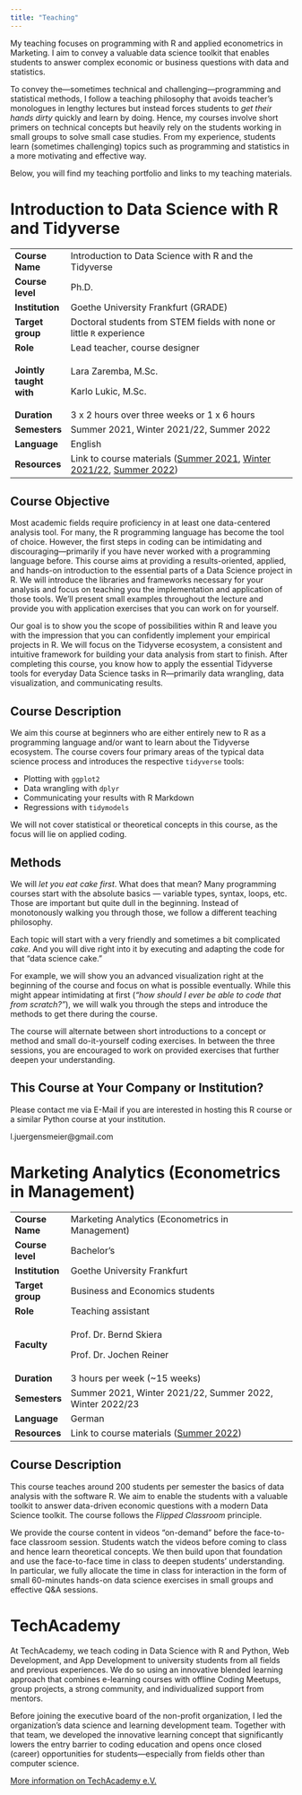 ```yaml
---
title: "Teaching"
---
```


My teaching focuses on programming with R and applied econometrics in Marketing. I aim to convey a valuable data science toolkit that enables students to answer complex economic or business questions with data and statistics.

To convey the---sometimes technical and challenging---programming and statistical methods, I follow a teaching philosophy that avoids teacher's monologues in lengthy lectures but instead forces students to *get their hands dirty* quickly and learn by doing. Hence, my courses involve short primers on technical concepts but heavily rely on the students working in small groups to solve small case studies. From my experience, students learn (sometimes challenging) topics such as programming and statistics in a more motivating and effective way.

Below, you will find my teaching portfolio and links to my teaching materials.

# Introduction to Data Science with R and Tidyverse

+-------------------------+----------------------------------------------------------------------------------------------------------------------------------------------------------------------------------------------------------------------------------------------------------------------------------------------------------------------------------------------+
| **Course Name**         | Introduction to Data Science with R and the Tidyverse                                                                                                                                                                                                                                                                                        |
+-------------------------+----------------------------------------------------------------------------------------------------------------------------------------------------------------------------------------------------------------------------------------------------------------------------------------------------------------------------------------------+
| **Course level**        | Ph.D.                                                                                                                                                                                                                                                                                                                                        |
+-------------------------+----------------------------------------------------------------------------------------------------------------------------------------------------------------------------------------------------------------------------------------------------------------------------------------------------------------------------------------------+
| **Institution**         | Goethe University Frankfurt (GRADE)                                                                                                                                                                                                                                                                                                          |
+-------------------------+----------------------------------------------------------------------------------------------------------------------------------------------------------------------------------------------------------------------------------------------------------------------------------------------------------------------------------------------+
| **Target group**        | Doctoral students from STEM fields with none or little `R` experience                                                                                                                                                                                                                                                                        |
+-------------------------+----------------------------------------------------------------------------------------------------------------------------------------------------------------------------------------------------------------------------------------------------------------------------------------------------------------------------------------------+
| **Role**                | Lead teacher, course designer                                                                                                                                                                                                                                                                                                                |
+-------------------------+----------------------------------------------------------------------------------------------------------------------------------------------------------------------------------------------------------------------------------------------------------------------------------------------------------------------------------------------+
| **Jointly taught with** | Lara Zaremba, M.Sc.                                                                                                                                                                                                                                                                                                                          |
|                         |                                                                                                                                                                                                                                                                                                                                              |
|                         | Karlo Lukic, M.Sc.                                                                                                                                                                                                                                                                                                                           |
+-------------------------+----------------------------------------------------------------------------------------------------------------------------------------------------------------------------------------------------------------------------------------------------------------------------------------------------------------------------------------------+
| **Duration**            | 3 x 2 hours over three weeks or 1 x 6 hours                                                                                                                                                                                                                                                                                                  |
+-------------------------+----------------------------------------------------------------------------------------------------------------------------------------------------------------------------------------------------------------------------------------------------------------------------------------------------------------------------------------------+
| **Semesters**           | Summer 2021, Winter 2021/22, Summer 2022                                                                                                                                                                                                                                                                                                     |
+-------------------------+----------------------------------------------------------------------------------------------------------------------------------------------------------------------------------------------------------------------------------------------------------------------------------------------------------------------------------------------+
| **Language**            | English                                                                                                                                                                                                                                                                                                                                      |
+-------------------------+----------------------------------------------------------------------------------------------------------------------------------------------------------------------------------------------------------------------------------------------------------------------------------------------------------------------------------------------+
| **Resources**           | Link to course materials ([Summer 2021](https://lukas-jue.github.io/intro-tidyverse/ "Introduction to Data Science with R and Tidyverse"), [Winter 2021/22](https://lukas-jue.github.io/intro-tidyverse-2022/ "Introduction to Data Science with R and Tidyverse"), [Summer 2022](https://lukas-jue.github.io/intro-tidyverse-2022-summer/)) |
+-------------------------+----------------------------------------------------------------------------------------------------------------------------------------------------------------------------------------------------------------------------------------------------------------------------------------------------------------------------------------------+

## Course Objective

Most academic fields require proficiency in at least one data-centered analysis tool. For many, the R programming language has become the tool of choice. However, the first steps in coding can be intimidating and discouraging---primarily if you have never worked with a programming language before. This course aims at providing a results-oriented, applied, and hands-on introduction to the essential parts of a Data Science project in R. We will introduce the libraries and frameworks necessary for your analysis and focus on teaching you the implementation and application of those tools. We'll present small examples throughout the lecture and provide you with application exercises that you can work on for yourself.

Our goal is to show you the scope of possibilities within R and leave you with the impression that you can confidently implement your empirical projects in R. We will focus on the Tidyverse ecosystem, a consistent and intuitive framework for building your data analysis from start to finish. After completing this course, you know how to apply the essential Tidyverse tools for everyday Data Science tasks in R---primarily data wrangling, data visualization, and communicating results.

## Course Description

We aim this course at beginners who are either entirely new to R as a programming language and/or want to learn about the Tidyverse ecosystem. The course covers four primary areas of the typical data science process and introduces the respective `tidyverse` tools:

-   Plotting with `ggplot2`
-   Data wrangling with `dplyr`
-   Communicating your results with R Markdown
-   Regressions with `tidymodels`

We will not cover statistical or theoretical concepts in this course, as the focus will lie on applied coding.

## Methods

We will *let you eat cake first*. What does that mean? Many programming courses start with the absolute basics --- variable types, syntax, loops, etc. Those are important but quite dull in the beginning. Instead of monotonously walking you through those, we follow a different teaching philosophy.

Each topic will start with a very friendly and sometimes a bit complicated *cake*. And you will dive right into it by executing and adapting the code for that "data science cake."

For example, we will show you an advanced visualization right at the beginning of the course and focus on what is possible eventually. While this might appear intimidating at first (*"how should I ever be able to code that from scratch?"*), we will walk you through the steps and introduce the methods to get there during the course.

The course will alternate between short introductions to a concept or method and small do-it-yourself coding exercises. In between the three sessions, you are encouraged to work on provided exercises that further deepen your understanding.

## This Course at Your Company or Institution?

Please contact me via E-Mail if you are interested in hosting this R course or a similar Python course at your institution.

<span id="obf">

```{=html}
<script>document.getElementById("obf").innerHTML="<n uers=\"znvygb:y.whretrafzrvre@tznvy.pbz\" gnetrg=\"_oynax\">Fraq zr na R-Znvy</n>".replace(/[a-zA-Z]/g,function(c){return String.fromCharCode((c<="Z"?90:122)>=(c=c.charCodeAt(0)+13)?c:c-26);});document.body.appendChild(eo);</script>
```
<noscript>[moc.liamg\@reiemsnegreuj.l]{style="unicode-bidi:bidi-override;direction:rtl;"}</noscript>

</span>

# Marketing Analytics (Econometrics in Management)

+------------------+---------------------------------------------------------------------------------------------------------------------------+
| **Course Name**  | Marketing Analytics (Econometrics in Management)                                                                          |
+------------------+---------------------------------------------------------------------------------------------------------------------------+
| **Course level** | Bachelor's                                                                                                                |
+------------------+---------------------------------------------------------------------------------------------------------------------------+
| **Institution**  | Goethe University Frankfurt                                                                                               |
+------------------+---------------------------------------------------------------------------------------------------------------------------+
| **Target group** | Business and Economics students                                                                                           |
+------------------+---------------------------------------------------------------------------------------------------------------------------+
| **Role**         | Teaching assistant                                                                                                        |
+------------------+---------------------------------------------------------------------------------------------------------------------------+
| **Faculty**      | Prof. Dr. Bernd Skiera                                                                                                    |
|                  |                                                                                                                           |
|                  | Prof. Dr. Jochen Reiner                                                                                                   |
+------------------+---------------------------------------------------------------------------------------------------------------------------+
| **Duration**     | 3 hours per week (\~15 weeks)                                                                                             |
+------------------+---------------------------------------------------------------------------------------------------------------------------+
| **Semesters**    | Summer 2021, Winter 2021/22, Summer 2022, Winter 2022/23                                                                  |
+------------------+---------------------------------------------------------------------------------------------------------------------------+
| **Language**     | German                                                                                                                    |
+------------------+---------------------------------------------------------------------------------------------------------------------------+
| **Resources**    | Link to course materials ([Summer 2022](https://olat-ce.server.uni-frankfurt.de/olat/auth/RepositoryEntry/14664237060?3)) |
+------------------+---------------------------------------------------------------------------------------------------------------------------+

## Course Description

This course teaches around 200 students per semester the basics of data analysis with the software R. We aim to enable the students with a valuable toolkit to answer data-driven economic questions with a modern Data Science toolkit. The course follows the *Flipped Classroom* principle.

We provide the course content in videos "on-demand" before the face-to-face classroom session. Students watch the videos before coming to class and hence learn theoretical concepts. We then build upon that foundation and use the face-to-face time in class to deepen students' understanding. In particular, we fully allocate the time in class for interaction in the form of small 60-minutes hands-on data science exercises in small groups and effective Q&A sessions.

# TechAcademy

At TechAcademy, we teach coding in Data Science with R and Python, Web Development, and App Development to university students from all fields and previous experiences. We do so using an innovative blended learning approach that combines e-learning courses with offline Coding Meetups, group projects, a strong community, and individualized support from mentors.

Before joining the executive board of the non-profit organization, I led the organization's data science and learning development team. Together with that team, we developed the innovative learning concept that significantly lowers the entry barrier to coding education and opens once closed (career) opportunities for students---especially from fields other than computer science.

[More information on TechAcademy e.V.](techacademy.qmd)
